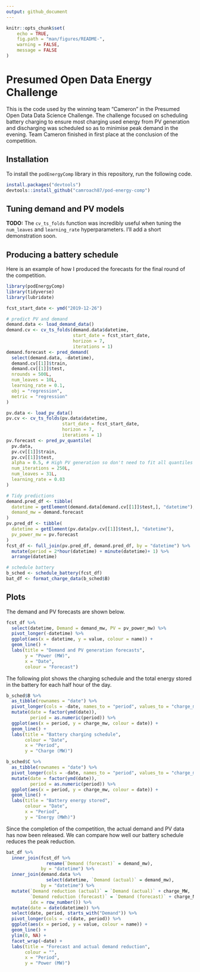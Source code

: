 ```yaml
---
output: github_document
---
```


<!-- README.md is generated from README.Rmd. Edit and knit README.Rmd to update README.md. -->

```r
knitr::opts_chunk$set(
	echo = TRUE,
	fig.path = "man/figures/README-",
	warning = FALSE,
	message = FALSE
)
```

# Presumed Open Data Energy Challenge

This is the code used by the winning team "Cameron" in the Presumed Open Data Data Science Challenge. The challenge focused on scheduling battery charging to ensure most charging used energy from PV generation and discharging was scheduled so as to minimise peak demand in the evening. Team Cameron finished in first place at the conclusion of the competition.

## Installation

To install the `podEnergyComp` library in this repository, run the following code.

```r
install.packages("devtools")
devtools::install_github("camroach87/pod-energy-comp")
```


## Tuning demand and PV models

**TODO:** The `cv_ts_folds` function was incredibly useful when tuning the `num_leaves` and `learning_rate` hyperparameters. I'll add a short demonstration soon.

## Producing a battery schedule

Here is an example of how I produced the forecasts for the final round of the competition.

```r
library(podEnergyComp)
library(tidyverse)
library(lubridate)

fcst_start_date <- ymd("2019-12-26")

# predict PV and demand
demand.data <- load_demand_data()
demand.cv <- cv_ts_folds(demand.data$datetime,
                         start_date = fcst_start_date,
                         horizon = 7, 
                         iterations = 1)
demand.forecast <- pred_demand(
  select(demand.data, -datetime),
  demand.cv[[1]]$train,
  demand.cv[[1]]$test,
  nrounds = 500L,
  num_leaves = 10L,
  learning_rate = 0.1,
  obj = "regression",
  metric = "regression"
)

pv.data <- load_pv_data()
pv.cv <- cv_ts_folds(pv.data$datetime, 
                     start_date = fcst_start_date,
                     horizon = 7, 
                     iterations = 1)
pv.forecast <- pred_pv_quantile(
  pv.data,
  pv.cv[[1]]$train,
  pv.cv[[1]]$test,
  alpha = 0.5, # High PV generation so don't need to fit all quantiles
  num_iterations = 250L,
  num_leaves = 31L,
  learning_rate = 0.03
)

# Tidy predictions
demand.pred_df <- tibble(
  datetime = getElement(demand.data[demand.cv[[1]]$test,], "datetime"),
  demand_mw = demand.forecast
)
pv.pred_df <- tibble(
  datetime = getElement(pv.data[pv.cv[[1]]$test,], "datetime"),
  pv_power_mw = pv.forecast
)
fcst_df <- full_join(pv.pred_df, demand.pred_df, by = "datetime") %>% 
  mutate(period = 2*hour(datetime) + minute(datetime)+ 1) %>% 
  arrange(datetime)

# schedule battery
b_sched <- schedule_battery(fcst_df)
bat_df <- format_charge_data(b_sched$B)
```

## Plots

The demand and PV forecasts are shown below.

```r
fcst_df %>%
  select(datetime, Demand = demand_mw, PV = pv_power_mw) %>%
  pivot_longer(-datetime) %>%
  ggplot(aes(x = datetime, y = value, colour = name)) +
  geom_line() +
  labs(title = "Demand and PV generation forecasts",
       y = "Power (MW)",
       x = "Date",
       colour = "Forecast")
```

The following plot shows the charging schedule and the total energy stored in the battery for each half hour of the day.

```r
b_sched$B %>% 
  as_tibble(rownames = "date") %>% 
  pivot_longer(cols = -date, names_to = "period", values_to = "charge_mw") %>% 
  mutate(date = factor(ymd(date)),
         period = as.numeric(period)) %>% 
  ggplot(aes(x = period, y = charge_mw, colour = date)) +
  geom_line() +
  labs(title = "Battery charging schedule",
       colour = "Date",
       x = "Period",
       y = "Charge (MW)")
```

```r
b_sched$C %>% 
  as_tibble(rownames = "date") %>% 
  pivot_longer(cols = -date, names_to = "period", values_to = "charge_mw") %>% 
  mutate(date = factor(ymd(date)),
         period = as.numeric(period)) %>% 
  ggplot(aes(x = period, y = charge_mw, colour = date)) +
  geom_line() +
  labs(title = "Battery energy stored",
       colour = "Date",
       x = "Period",
       y = "Energy (MWh)")
```

Since the completion of the competition, the actual demand and PV data has now been released. We can compare how well our battery schedule reduces the peak reduction.

```r
bat_df %>%
  inner_join(fcst_df %>% 
               rename(`Demand (forecast)` = demand_mw), 
             by = "datetime") %>%
  inner_join(demand.data %>% 
               select(datetime, `Demand (actual)` = demand_mw),
             by = "datetime") %>%
  mutate(`Demand reduction (actual)` = `Demand (actual)` + charge_MW,
         `Demand reduction (forecast)` = `Demand (forecast)` + charge_MW,
         idx = row_number()) %>%
  mutate(date = date(datetime)) %>% 
  select(date, period, starts_with("Demand")) %>%
  pivot_longer(cols = -c(date, period)) %>%
  ggplot(aes(x = period, y = value, colour = name)) +
  geom_line() +
  ylim(0, NA) +
  facet_wrap(~date) +
  labs(title = "Forecast and actual demand reduction",
       colour = "",
       x = "Period",
       y = "Power (MW)")
```

